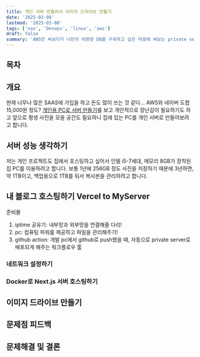 ```yaml
---
title: 개인 서버 만들어서 이미지 드라이브 만들기
date: '2025-03-08'
lastmod: '2025-03-08'
tags: ['nas', 'Devops', 'linux', 'aws']
draft: false
summary: 'AWS만 써보다가 나만의 대용량 DB를 구축하고 싶은 마음에 써보는 private server 구축기'
---
```


## 목차

<TOCInline toc={props.toc} exclude="목차" toHeading={2} />

## 개요

현재 너무나 많은 SAAS에 가입을 하고 돈도 많이 쓰는 것 같다... AWS와 네이버 도합 15,000원 정도?
[개인용 PC로 서버 만들기](https://blog.naver.com/sccjbch/221997017494)를 보고 
개인적으로 장난감이 필요하기도 하고 앞으로 평생 사진을 모을 공간도 필요하니 집에 있는 PC를 개인 서버로 만들어보려고 합니다.

## 서버 성능 생각하기


저는 개인 프로젝트도 집에서 호스팅하고 싶어서 인텔 i5-7세대, 메모리 8GB가 장착된 집 PC를 이용하려고 합니다.
보통 1년에 256GB 정도 사진을 저장하기 때문에 3년하면, 약 1TB이고, 백업용으로 1TB를 둬서 복사본을 관리하려고 합니다.

## 내 블로그 호스팅하기 Vercel to MyServer

준비물
1. iptime 공유기: 내부망과 외부망을 연결해줄 다리!
2. pc: 컴퓨팅 파워를 제공하고 파일을 관리해주기!
3. github action: 개발 pc에서 github로 push했을 때, 자동으로 private server로 배포되게 해주는 워크플로우 툴

### 네트워크 설정하기

### Docker로 Next.js 서버 호스팅하기

## 이미지 드라이브 만들기

## 문제점 피드백

## 문제해결 및 결론
